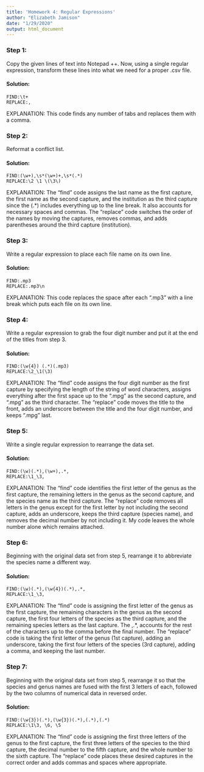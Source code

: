 ```yaml
---
title: 'Homework 4: Regular Expressions'
author: "Elizabeth Jamison"
date: "1/29/2020"
output: html_document
---
```


### Step 1:
Copy the given lines of text into Notepad ++.
Now, using a single regular expression, transform these lines into what we need for a proper .csv file.   

#### Solution:

```
FIND:\t+
REPLACE:,

```
EXPLANATION: This code finds any number of tabs and replaces them with a comma.


### Step 2:
Reformat a conflict list.   

#### Solution:

```
FIND:(\w+),\s*(\w+)+,\s*(.*)
REPLACE:\2 \1 \(\3\)

```
EXPLANATION: The "find" code assigns the last name as the first capture, the first name as the second capture, and the institution as the third capture since the (.*) includes everything up to the line break. It also accounts for necessary spaces and commas. The "replace" code switches the order of the names by moving the captures, removes commas, and adds parentheses around the third capture (institution).


### Step 3:
Write a regular expression to place each file name on its own line.   

#### Solution:

```
FIND:.mp3 
REPLACE:.mp3\n

```
EXPLANATION: This code replaces the space after each ".mp3" with a line break which puts each file on its own line.


### Step 4:
Write a regular expression to grab the four digit number and put it at the end of the titles from step 3.   

#### Solution:

```
FIND:(\w{4}) (.*)(.mp3)
REPLACE:\2_\1(\3)

```
EXPLANATION: The "find" code assigns the four digit number as the first capture by specifying the length of the string of word characters, assigns everything after the first space up to the ".mpg" as the second capture, and ".mpg" as the third character. The "replace" code moves the title to the front, adds an underscore between the title and the four digit number, and keeps ".mpg" last.


### Step 5:
Write a single regular expression to rearrange the data set.   

#### Solution:

```
FIND:(\w)(.*),(\w+),.*,
REPLACE:\1_\3,

```
EXPLANATION: The "find" code identifies the first letter of the genus as the first capture, the remaining letters in the genus as the second capture, and the species name as the third capture. The "replace" code removes all letters in the genus except for the first letter by not including the second capture, adds an underscore, keeps the third capture (species name), and removes the decimal number by not including it. My code leaves the whole number alone which remains attached.


### Step 6:
Beginning with the original data set from step 5, rearrange it to abbreviate the species name a different way.   

#### Solution:

```
FIND:(\w)(.*),(\w{4})(.*),.*,
REPLACE:\1_\3,

```
EXPLANATION: The "find" code is assigning the first letter of the genus as the first capture, the remaining characters in the genus as the second capture, the first four letters of the species as the third capture, and the remaining species letters as the last capture. The ,.*, accounts for the rest of the characters up to the comma before the final number. The "replace" code is taking the first letter of the genus (1st capture), adding an underscore, taking the first four letters of the species (3rd capture), adding a comma, and keeping the last number.


### Step 7:
Beginning with the original data set from step 5, rearrange it so that the species and genus names are fused with the first 3 letters of each, followed by the two columns of numerical data in reversed order.   

#### Solution:

```
FIND:(\w{3})(.*),(\w{3})(.*),(.*),(.*)
REPLACE:\1\3, \6, \5

```
EXPLANATION: The "find" code is assigning the first three letters of the genus to the first capture, the first three letters of the species to the third capture, the decimal number to the fifth capture, and the whole number to the sixth capture. The "replace" code places these desired captures in the correct order and adds commas and spaces where appropriate.
